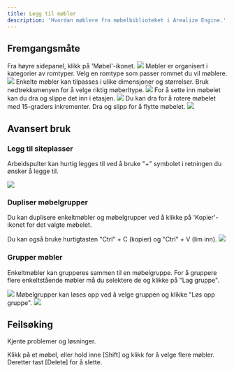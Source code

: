 ```yaml
---
title: Legg til møbler
description: 'Hvordan møblere fra møbelbiblioteket i Arealize Engine.'
---
```


## Fremgangsmåte

<Steps>
  <Step title="Åpne møbelpanelet">
    Fra høyre sidepanel, klikk på 'Møbel'-ikonet.
    <Frame type="glass">
        <img src="/images/engine/verktøy/legg-til-møbler/steg-1.png" />
    </Frame>
  </Step>
  <Step title="Velg kategori">
    Møbler er organisert i kategorier av romtyper. Velg en romtype som passer rommet du vil møblere.
    <Frame type="glass">
        <img src="/images/engine/verktøy/legg-til-møbler/steg-2.png" />
    </Frame>
  </Step>
  <Step title="Tilpass møbeltype">
    Enkelte møbler kan tilpasses i ulike dimensjoner og størrelser. Bruk nedtrekksmenyen for å velge riktig møberltype.
    <Frame type="glass">
        <img src="/images/engine/verktøy/legg-til-møbler/steg-3.png" />
    </Frame>
  </Step>
  <Step title="Dra inn møbelet">
    For å sette inn møbelet kan du dra og slippe det inn i etasjen.
    <Frame type="glass">
        <img src="/images/engine/verktøy/legg-til-møbler/steg-4.png" />
    </Frame>
  </Step>
  <Step title="Roter møbelet">
    Du kan dra for å rotere møbelet med 15-graders inkrementer. Dra og slipp for å flytte møbelet.
    <Frame type="glass">
        <img src="/images/engine/verktøy/legg-til-møbler/steg-5.png" />
    </Frame>
  </Step>
</Steps>

## Avansert bruk

### Legg til siteplasser

Arbeidspulter kan hurtig legges til ved å bruke "+" symbolet i retningen du ønsker å legge til.

<Frame type="glass">
    <img src="/images/engine/verktøy/legg-til-møbler/arbeidspult.png" />
</Frame>

### Dupliser møbelgrupper

Du kan duplisere enkeltmøbler og møbelgrupper ved å klikke på 'Kopier'-ikonet for det valgte møbelet.

<Tip>
    Du kan også bruke hurtigtasten "Ctrl" + C (kopier) og "Ctrl" + V (lim inn).
</Tip>

<Frame type="glass">
    <img src="/images/engine/verktøy/legg-til-møbler/dupliser-møbel.png" />
</Frame>

### Grupper møbler

Enkeltmøbler kan grupperes sammen til en møbelgruppe. For å gruppere flere enkeltstående møbler må du selektere de og klikke på "Lag gruppe".

<Frame type="glass">
    <img src="/images/engine/verktøy/legg-til-møbler/grupper-møbler.png" />
</Frame>

<Info>
    Møbelgrupper kan løses opp ved å velge gruppen og klikke "Løs opp gruppe".
</Info>

<Frame type="glass">
    <img src="/images/engine/verktøy/legg-til-møbler/grupper-møbler.png" />
</Frame>

## Feilsøking

Kjente problemer og løsninger.

<AccordionGroup>
  <Accordion title="Hvordan sletter jeg et møbel?">
    Klikk på et møbel, eller hold inne [Shift] og klikk for å velge flere møbler. Deretter tast [Delete] for å slette.
  </Accordion>
</AccordionGroup>